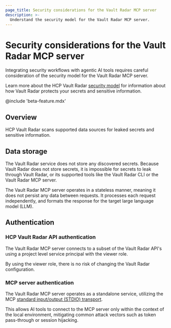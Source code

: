 ```yaml
---
page_title: Security considerations for the Vault Radar MCP server
description: >-
  Understand the security model for the Vault Radar MCP server.
---
```


# Security considerations for the Vault Radar MCP server

Integrating security workflows with agentic AI tools requires careful
consideration of the security model for the Vault Radar MCP server.

Learn more about the HCP Vault Radar [security
model](/hcp/docs/vault-radar/security-model) for information about how Vault Radar
protects your secrets and sensitive information.

@include 'beta-feature.mdx'

## Overview

HCP Vault Radar scans supported data sources for leaked secrets and sensitive
information. 

## Data storage

The Vault Radar service does not store any discovered secrets. Because Vault
Radar does not store secrets, it is impossible for secrets to leak through
Vault Radar, or its supported tools like the Vault Radar CLI or the Vault Radar
MCP server.

The Vault Radar MCP server operates in a stateless manner, meaning it does not
persist any data between requests. It processes each request independently, and
formats the response for the target large language model (LLM).

## Authentication

### HCP Vault Radar API authentication

The Vault Radar MCP server connects to a subset of the Vault Radar API's using a
project level service principal with the viewer role.

By using the viewer role, there is no risk of changing the Vault Radar
configuration.

### MCP server authentication

The Vault Radar MCP server operates as a standalone service, utilizing the
MCP [standard input/output (STDIO)
transport](https://modelcontextprotocol.io/docs/concepts/transports#standard-input%2Foutput-stdio).

This allows AI tools to connect to the MCP server only within the context of the
local environment, mitigating common attack vectors such as token pass-through or
session hijacking.
